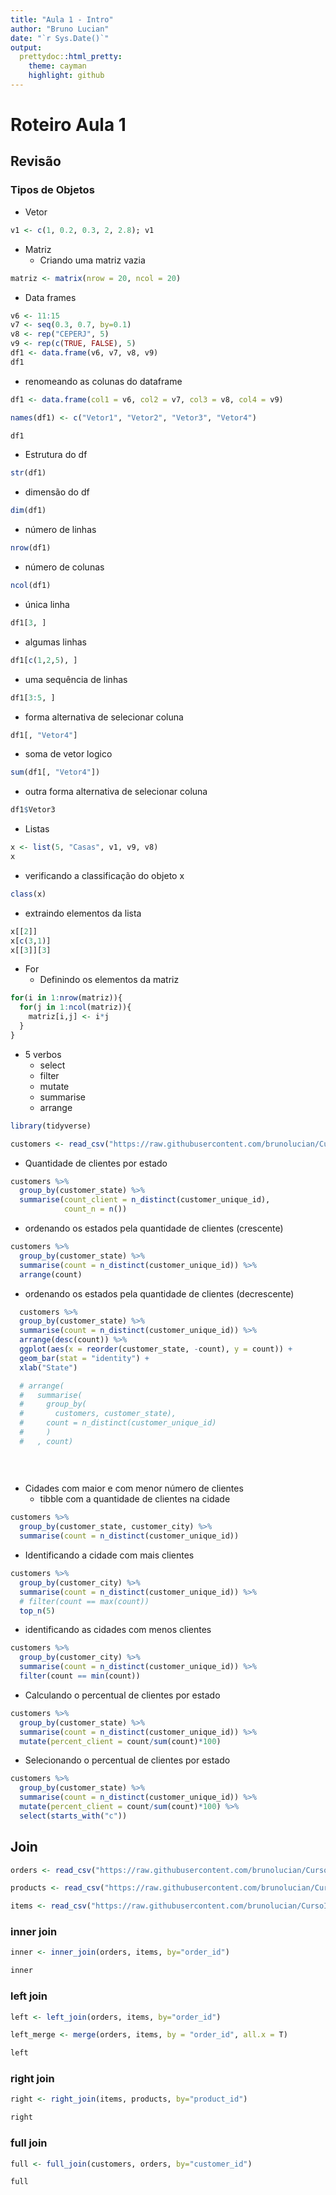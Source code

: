 ```yaml
---
title: "Aula 1 - Intro"
author: "Bruno Lucian"
date: "`r Sys.Date()`"
output:
  prettydoc::html_pretty:
    theme: cayman
    highlight: github
---
```


# Roteiro Aula 1 

## Revisão 

### Tipos de Objetos 

- Vetor

```r
v1 <- c(1, 0.2, 0.3, 2, 2.8); v1
```



- Matriz 
  - Criando uma matriz vazia

```r
matriz <- matrix(nrow = 20, ncol = 20)
```

- Data frames

```r
v6 <- 11:15
v7 <- seq(0.3, 0.7, by=0.1)
v8 <- rep("CEPERJ", 5)
v9 <- rep(c(TRUE, FALSE), 5)
df1 <- data.frame(v6, v7, v8, v9)
df1

```



- renomeando as colunas do dataframe

```r
df1 <- data.frame(col1 = v6, col2 = v7, col3 = v8, col4 = v9)

```


```r
names(df1) <- c("Vetor1", "Vetor2", "Vetor3", "Vetor4")
```

```r
df1
```


- Estrutura do df

```r
str(df1)
```

- dimensão do df

```r
dim(df1)
```



- número de linhas

```r
nrow(df1)
```

- número de colunas

```r
ncol(df1)
```
- única linha

```r
df1[3, ]
```


- algumas linhas

```r
df1[c(1,2,5), ]
```



- uma sequência de linhas

```r
df1[3:5, ]
```

- forma alternativa de selecionar coluna

```r
df1[, "Vetor4"]
```

- soma de vetor logico
```r
sum(df1[, "Vetor4"])
```


- outra forma alternativa de selecionar coluna

```r
df1$Vetor3
```


- Listas

```r
x <- list(5, "Casas", v1, v9, v8)
x
```


- verificando a classificação do objeto x

```r
class(x)
```
-  extraindo elementos da lista

```r

x[[2]]
x[c(3,1)]
x[[3]][3]

```



- For 
  - Definindo os elementos da matriz

```r

for(i in 1:nrow(matriz)){
  for(j in 1:ncol(matriz)){
    matriz[i,j] <- i*j
  }
}

```

- 5 verbos 
  - select 
  - filter
  - mutate 
  - summarise
  - arrange


```r
library(tidyverse)
```


```r

customers <- read_csv("https://raw.githubusercontent.com/brunolucian/CursoIntermediarioR/main/Dados/olist_customers_dataset.csv")

```



- Quantidade de clientes por estado

```r
customers %>%
  group_by(customer_state) %>%
  summarise(count_client = n_distinct(customer_unique_id),
            count_n = n())
```


- ordenando os estados pela quantidade de clientes (crescente)

```r

customers %>%
  group_by(customer_state) %>%
  summarise(count = n_distinct(customer_unique_id)) %>%
  arrange(count)

```



- ordenando os estados pela quantidade de clientes (decrescente)

```r

  customers %>%
  group_by(customer_state) %>%
  summarise(count = n_distinct(customer_unique_id)) %>%
  arrange(desc(count)) %>% 
  ggplot(aes(x = reorder(customer_state, -count), y = count)) +
  geom_bar(stat = "identity") + 
  xlab("State")

  # arrange(
  #   summarise(
  #     group_by(
  #       customers, customer_state), 
  #     count = n_distinct(customer_unique_id)
  #     )
  #   , count)
  
  
  


```


- Cidades com maior e com menor número de clientes
  - tibble com a quantidade de clientes na cidade
  
```r

customers %>%
  group_by(customer_state, customer_city) %>%
  summarise(count = n_distinct(customer_unique_id))

```
  


- Identificando a cidade com mais clientes

```r

customers %>%
  group_by(customer_city) %>%
  summarise(count = n_distinct(customer_unique_id)) %>%
  # filter(count == max(count))
  top_n(5)


```


- identificando as cidades com menos clientes

```r

customers %>%
  group_by(customer_city) %>%
  summarise(count = n_distinct(customer_unique_id)) %>%
  filter(count == min(count))

```


- Calculando o percentual de clientes por estado

```r

customers %>%
  group_by(customer_state) %>%
  summarise(count = n_distinct(customer_unique_id)) %>%
  mutate(percent_client = count/sum(count)*100)

```



- Selecionando o percentual de clientes por estado

```r

customers %>%
  group_by(customer_state) %>%
  summarise(count = n_distinct(customer_unique_id)) %>%
  mutate(percent_client = count/sum(count)*100) %>%
  select(starts_with("c"))

```


## Join 

```r

orders <- read_csv("https://raw.githubusercontent.com/brunolucian/CursoIntermediarioR/main/Dados/olist_orders_dataset.csv")

products <- read_csv("https://raw.githubusercontent.com/brunolucian/CursoIntermediarioR/main/Dados/olist_products_dataset.csv")

items <- read_csv("https://raw.githubusercontent.com/brunolucian/CursoIntermediarioR/main/Dados/olist_order_items_dataset.csv")


```

### inner join 

```r

inner <- inner_join(orders, items, by="order_id")

inner

```

### left join 

```r

left <- left_join(orders, items, by="order_id")

left_merge <- merge(orders, items, by = "order_id", all.x = T)

left
```

### right join 

```r

right <- right_join(items, products, by="product_id")

right
```

### full join 

```r

full <- full_join(customers, orders, by="customer_id")

full
```


